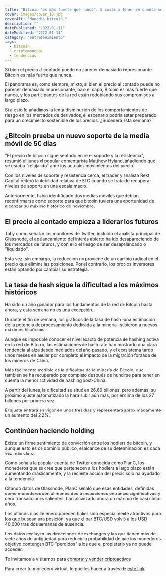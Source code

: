 ```yaml
---
title: "Bitcoin “es más fuerte que nunca”: 5 cosas a tener en cuenta sobre BTC"
cover: images/cover_10.jpg
coverAlt: "Monedas bitcoin."
description: ""
datePublished: "2022-01-11"
dateModified: "2022-01-11"
category: "entretenimiento"
tags:
  - bitcoin
  - criptomonedas
  - tendencias
---
```


Si bien el precio al contado puede no parecer demasiado impresionante
Bitcoin es más fuerte que nunca.

El panorama es, como siempre, mixto; si bien el precio al contado puede no parecer demasiado
impresionante, bajo el capó, Bitcoin es más fuerte que nunca, y los participantes de la red
están redoblando sus compromisos a largo plazo.

Si a esto le añadimos la lenta disminución de los comportamientos de riesgo en los mercados
de derivados, el escenario podría estar preparado para un crecimiento sostenible de los precios.
¿Sucederá esta semana?

## ¿Bitcoin prueba un nuevo soporte de la media móvil de 50 días

"El precio de bitcoin sigue sentado entre el soporte y la resistencia", resumió
el lunes el popular comentarista Matthew Hyland, añadiendo que se estaba "relajando"
ante los actuales movimientos del precio.

Con los niveles de soporte y resistencia cerca, el trader y analista Rekt Capital reiteró
la debilidad relativa de BTC cuando se trata de recuperar niveles de soporte en una escala macro.

Anteriormente, había identificado dos medias móviles que debían reconfirmarse como soporte para que
bitcoin tuviera una oportunidad de alcanzar su máximo histórico de noviembre.

## El precio al contado empieza a liderar los futuros

Tal y como señalan los monitores de Twitter, incluido el analista principal de Glassnode,
el apalancamiento del interés abierto ha ido desapareciendo de los mercados de futuros, y
con ello el riesgo de ser desapalancado o "liquidado".

Esta vez, sin embargo, la reducción no proviene de un cambio radical en el precio que elimine
las posiciones. Por el contrario, los propios inversores están optando por cambiar su estrategia.

## La tasa de hash sigue la dificultad a los máximos históricos

Ha sido un año ganador para los fundamentos de la red de Bitcoin hasta ahora, y esta semana no es una excepción.

Durante el fin de semana, los gráficos de la tasa de hash -una estimación de la potencia de procesamiento
dedicada a la minería- subieron a nuevos máximos históricos.

Aunque es imposible conocer el nivel exacto de potencia de hashing activa en la red de Bitcoin, las
estimaciones de hash rate han mostrado una clara tendencia al alza desde mediados del año pasado, y el ecosistema tardó
unos meses en anular por completo el impacto de la migración forzada de los mineros de China.

Más fácilmente medible es la dificultad de la minería de Bitcoin, que también se ha recuperado por
completo después de hundirse para tener en cuenta la menor actividad de hashing post-China.

A partir del lunes, la dificultad se situó en 26.69 billones, pero además, su próximo ajuste automatizado
la hará subir aún más, por encima de los 27 billones por primera vez.

El ajuste entrará en vigor en unos tres días y representará aproximadamente un aumento del 2.2%.

## Continúen haciendo holding

Existe un firme sentimiento de convicción entre los hodlers de bitcoin, y aunque esto es de dominio
público, el alcance de su determinación es cada vez más claro.

Como señala la popular cuenta de Twitter conocida como PlanC, los monederos que se cree que pertenecen
a los hodlers a largo plazo están aumentando drásticamente, y la reciente acción del precio solo ha
ayudado a la tendencia.

Citando datos de Glassnode, PlanC señaló que esas entidades, definidas como monederos con
al menos dos transacciones entrantes significativas y cero transacciones salientes,
han alcanzado ahora un máximo de casi cinco años.

Los últimos días de enero parecen haber sido especialmente atractivos para los que buscan una posición,
ya que el par BTC/USD volvió a los USD 40,000 tras dos semanas de ausencia.

Los datos excluyen las direcciones de exchanges y las que tienen más de siete años de antigüedad
para reducir la probabilidad de que los monederos objetivo contengan BTC "perdidos" a los que el
propietario ya no puede acceder.

Te invitamos a visitarnos para [comprar y vender criptoactivos](https://shop.criptocambioslatam.com)

Para crear tu monedero virtual, lo puedes hacer a través de [este link](https://accounts.binance.com/es/register?ref=20517808).